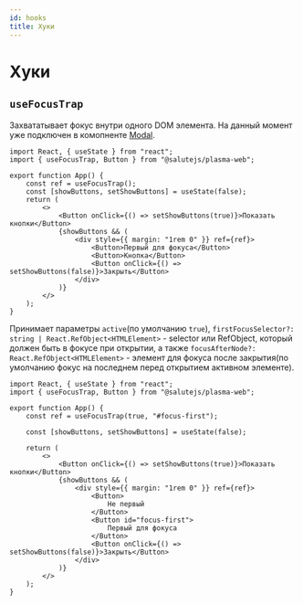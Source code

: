 ```yaml
---
id: hooks
title: Хуки
---
```


# Хуки

## `useFocusTrap`

Захвататывает фокус внутри одного DOM элемента. На данный момент уже подключен в комопненте [Modal](../components/Modal).

```tsx live
import React, { useState } from "react";
import { useFocusTrap, Button } from "@salutejs/plasma-web";

export function App() {
    const ref = useFocusTrap();
    const [showButtons, setShowButtons] = useState(false);
    return (
        <>
            <Button onClick={() => setShowButtons(true)}>Показать кнопки</Button>
            {showButtons && (
                <div style={{ margin: "1rem 0" }} ref={ref}>
                    <Button>Первый для фокуса</Button>
                    <Button>Кнопка</Button>
                    <Button onClick={() => setShowButtons(false)}>Закрыть</Button>
                </div>
            )}
        </>
    );
}
```

Принимает параметры `active`(по умолчанию `true`), `firstFocusSelector?: string | React.RefObject<HTMLElement>` - selector или RefObject, который должен быть в фокусе при открытии,
а также `focusAfterNode?: React.RefObject<HTMLElement>` - элемент для фокуса после закрытия(по умолчанию фокус на последнем перед открытием активном элементе).

```tsx live
import React, { useState } from "react";
import { useFocusTrap, Button } from "@salutejs/plasma-web";

export function App() {
    const ref = useFocusTrap(true, "#focus-first");

    const [showButtons, setShowButtons] = useState(false);

    return (
        <>
            <Button onClick={() => setShowButtons(true)}>Показать кнопки</Button>
            {showButtons && (
                <div style={{ margin: "1rem 0" }} ref={ref}>
                    <Button>
                        Не первый
                    </Button>
                    <Button id="focus-first">
                        Первый для фокуса
                    </Button>
                    <Button onClick={() => setShowButtons(false)}>Закрыть</Button>
                </div>
            )}
        </>
    );
}
```

